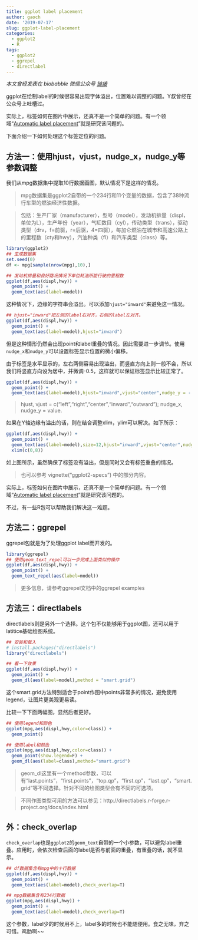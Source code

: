```yaml
---
title: ggplot label placement
author: gaoch
date: '2019-07-17'
slug: ggplot-label-placement
categories:
  - ggplot2
  - R
tags:
  - ggplot2
  - ggrepel
  - directlabel
---
```


*本文曾经发表在 biobabble 微信公众号 [链接](https://mp.weixin.qq.com/s/6MMVsO22n9oKZNC7qC7g5A)*

ggplot在绘制label的时候很容易出现字体溢出，位置难以调整的问题。Y叔曾经在公众号上吐槽过。


实际上，标签如何在图片中展示，还真不是一个简单的问题。有一个领域“[Automatic label placement](https://en.wikipedia.org/wiki/Automatic_label_placement)”就是研究该问题的。

下面介绍一下如何处理这个标签定位的问题。

## 方法一：使用hjust，vjust，nudge_x，nudge_y等参数调整

我们从mpg数据集中提取10行数据画图，默认情况下是这样的情况。

> mpg数据集是ggplot2自带的一个234行和11个变量的数据，包含了38种流行车型的燃油经济性数据。

> 包括：生产厂家（manufacturer），型号（model），发动机排量（displ，单位为L），生产年份（year），气缸数目（cyl），传动类型（trans），驱动类型（drv，f=前驱，r=后驱，4=四驱），每加仑燃油在城市和高速公路上的里程数（cty和hwy），汽油种类（fl）和汽车类型（class）等。


```r
library(ggplot2)
## 生成数据集
set.seed(0)
df <- mpg[sample(nrow(mpg),10),]

## 发动机排量和良好路况情况下单位耗油所能行驶的里程数
ggplot(df,aes(displ,hwy)) + 
  geom_point() + 
  geom_text(aes(label=model))

```

这种情况下，边缘的字符串会溢出。可以添加`hjust="inward"`来避免这一情况。

```r
## hjust="inward"把左侧的label右对齐，右侧的label左对齐。
ggplot(df,aes(displ,hwy)) + 
  geom_point() + 
  geom_text(aes(label=model),hjust="inward")
```

但是这种情形仍然会出现point和label重叠的情况。因此需要进一步调节。使用`nudge_x`和`nudge_y`可以设置标签显示位置的微小偏移。

由于标签是水平显示的，左右两侧容易出现溢出，而竖直方向上则一般不会，所以我们将竖直方向设为居中，并微调-0.5，这样就可以保证标签显示比较正常了。

```r
ggplot(df,aes(displ,hwy)) + 
  geom_point() + 
  geom_text(aes(label=model),hjust="inward",vjust="center",nudge_y = -.5)

```

> hjust, vjust = c("left","right","center","inward","outward");
> nudge_x, nudge_y = value.

如果在Y轴边缘有溢出的话，则在结合调整xlim，ylim可以解决。如下所示：


```r
ggplot(df,aes(displ,hwy)) + 
  geom_point() + 
  geom_text(aes(label=model),size=12,hjust="inward",vjust="center",nudge_y = -.5) + 
  xlim(c(0,8))
```

如上图所示，虽然确保了标签没有溢出，但是同时又会有标签重叠的情况。

> 也可以参考 vignette("ggplot2-specs") 中的部分内容。

实际上，标签如何在图片中展示，还真不是一个简单的问题。有一个领域“[Automatic label placement](https://en.wikipedia.org/wiki/Automatic_label_placement)”就是研究该问题的。

不过，有一些R包可以帮助我们解决这一难题。

## 方法二：ggrepel

ggrepel包就是为了处理ggplot label而开发的。


```r
library(ggrepel)
## 使用geom_text_repel可以一步完成上面类似的操作
ggplot(df,aes(displ,hwy)) + 
  geom_point() + 
  geom_text_repel(aes(label=model))
```

> 更多信息，请参考ggrepel文档中的ggrepel examples


## 方法三：directlabels

directlabels则是另外一个选择。这个包不仅能够用于ggplot图，还可以用于latitice基础绘图系统。


```r
## 安装和载入
# install.packages("directlabels")
library("directlabels")

## 看一下效果
ggplot(df,aes(displ,hwy)) + 
  geom_point() + 
  geom_dl(aes(label=model),method = "smart.grid")

```

这个smart.grid方法特别适合于point作图中points非常多的情况，避免使用legend，让图片更美观更易读。

比较一下下面两幅图，显然后者更好。

```r
## 使用legend和颜色
ggplot(mpg,aes(displ,hwy,color=class)) + 
  geom_point()

## 使用label和颜色
ggplot(mpg,aes(displ,hwy,color=class)) + 
  geom_point(show.legend=F) + 
  geom_dl(aes(label=class),method="smart.grid")
```


> geom_dl这里有一个method参数，可以有“last.points”，“first.points”，“top.qp”，“first.qp”，“last.qp”，“smart.grid”等不同选择。针对不同的绘图类型会有不同的可选项。

> 不同作图类型可用的方法可以参见：http://directlabels.r-forge.r-project.org/docs/index.html



## 外：check_overlap

`check_overlap`也是`ggplot2`的`geom_text`自带的一个小参数，可以避免label重叠。应用时，会依次检查后面的label是否与前面的重叠，有重叠的话，就不显示。


```r
## df数据集含有mpg中的十行数据
ggplot(df,aes(displ,hwy)) + 
  geom_point() + 
  geom_text(aes(label=model),check_overlap=T)

## mpg数据集含有234行数据
ggplot(mpg,aes(displ,hwy)) + 
  geom_point() + 
  geom_text(aes(label=model),check_overlap=T)
```

这个参数，label少的时候用不上，label多的时候也不能随便用。食之无味，弃之可惜。鸡肋啊~~
